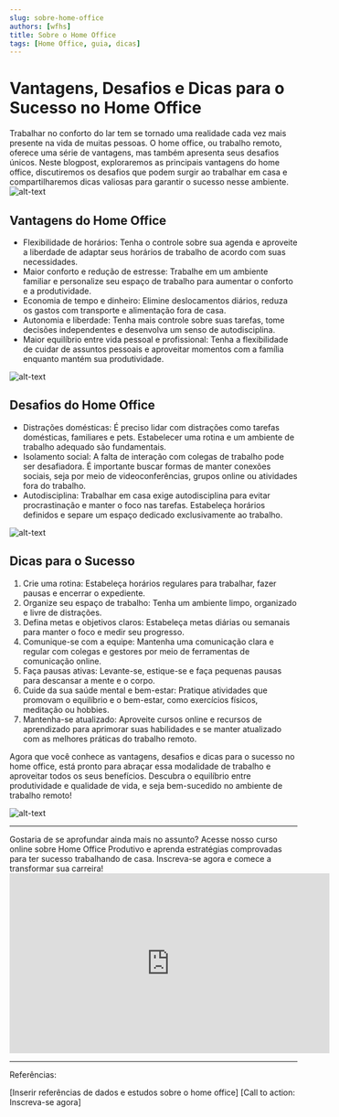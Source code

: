 ```yaml
---
slug: sobre-home-office
authors: [wfhs]
title: Sobre o Home Office
tags: [Home Office, guia, dicas]
---
```


# Vantagens, Desafios e Dicas para o Sucesso no Home Office

Trabalhar no conforto do lar tem se tornado uma realidade cada vez mais presente na vida de muitas pessoas. O home office, ou trabalho remoto, oferece uma série de vantagens, mas também apresenta seus desafios únicos. Neste blogpost, exploraremos as principais vantagens do home office, discutiremos os desafios que podem surgir ao trabalhar em casa e compartilharemos dicas valiosas para garantir o sucesso nesse ambiente.
![alt-text](./img/homeOffice0.jpg#rounded)

## Vantagens do Home Office

* Flexibilidade de horários: Tenha o controle sobre sua agenda e aproveite a liberdade de adaptar seus horários de trabalho de acordo com suas necessidades.
* Maior conforto e redução de estresse: Trabalhe em um ambiente familiar e personalize seu espaço de trabalho para aumentar o conforto e a produtividade.
* Economia de tempo e dinheiro: Elimine deslocamentos diários, reduza os gastos com transporte e alimentação fora de casa.
* Autonomia e liberdade: Tenha mais controle sobre suas tarefas, tome decisões independentes e desenvolva um senso de autodisciplina.
* Maior equilíbrio entre vida pessoal e profissional: Tenha a flexibilidade de cuidar de assuntos pessoais e aproveitar momentos com a família enquanto mantém sua produtividade.

![alt-text](./img/homeOffice3.jpg#rounded)

## Desafios do Home Office

* Distrações domésticas: É preciso lidar com distrações como tarefas domésticas, familiares e pets. Estabelecer uma rotina e um ambiente de trabalho adequado são fundamentais.
* Isolamento social: A falta de interação com colegas de trabalho pode ser desafiadora. É importante buscar formas de manter conexões sociais, seja por meio de videoconferências, grupos online ou atividades fora do trabalho.
* Autodisciplina: Trabalhar em casa exige autodisciplina para evitar procrastinação e manter o foco nas tarefas. Estabeleça horários definidos e separe um espaço dedicado exclusivamente ao trabalho.

![alt-text](./img/homeOffice.jpg#rounded)


## Dicas para o Sucesso

1. Crie uma rotina: Estabeleça horários regulares para trabalhar, fazer pausas e encerrar o expediente.
2. Organize seu espaço de trabalho: Tenha um ambiente limpo, organizado e livre de distrações.
3. Defina metas e objetivos claros: Estabeleça metas diárias ou semanais para manter o foco e medir seu progresso.
4. Comunique-se com a equipe: Mantenha uma comunicação clara e regular com colegas e gestores por meio de ferramentas de comunicação online.
5. Faça pausas ativas: Levante-se, estique-se e faça pequenas pausas para descansar a mente e o corpo.
6. Cuide da sua saúde mental e bem-estar: Pratique atividades que promovam o equilíbrio e o bem-estar, como exercícios físicos, meditação ou hobbies.
7. Mantenha-se atualizado: Aproveite cursos online e recursos de aprendizado para aprimorar suas habilidades e se manter atualizado com as melhores práticas do trabalho remoto.

Agora que você conhece as vantagens, desafios e dicas para o sucesso no home office, está pronto para abraçar essa modalidade de trabalho e aproveitar todos os seus benefícios. Descubra o equilíbrio entre produtividade e qualidade de vida, e seja bem-sucedido no ambiente de trabalho remoto!

![alt-text](./img/homeOffice2.jpg#rounded)

<hr/>
Gostaria de se aprofundar ainda mais no assunto? Acesse nosso curso online sobre Home Office Produtivo e aprenda estratégias comprovadas para ter sucesso trabalhando de casa. Inscreva-se agora e comece a transformar sua carreira!<br />

<iframe width="560" height="315" src="https://www.youtube.com/embed/_Jt-axNebRk" title="YouTube video player" frameborder="0" allow="accelerometer; autoplay; clipboard-write; encrypted-media; gyroscope; picture-in-picture; web-share" allowfullscreen></iframe>
<hr/>
Referências:

[Inserir referências de dados e estudos sobre o home office]
[Call to action: Inscreva-se agora]